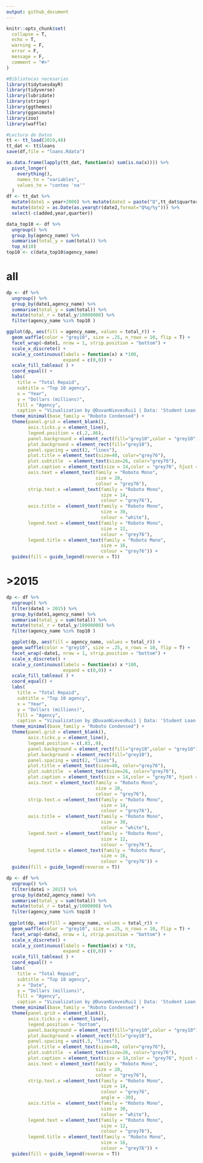 ```yaml
---
output: github_document
---
```


<!-- README.md is generated from README.Rmd. Please edit that file -->

```r
knitr::opts_chunk$set(
  collapse = T,
  echo = T,
  warning = F,
  error = F,
  message = F,
  comment = "#>"
)
```

```r
#Bibliotecas necesarias
library(tidytuesdayR)
library(tidyverse)
library(lubridate)
library(stringr)
library(ggthemes)
library(gganimate)
library(zoo)
library(waffle)
```


```r
#Lectura de Datos
tt <- tt_load(2019,48) 
tt_dat <- tt$loans 
save(df,file = "loans.Rdata")
```

```r
as.data.frame(lapply(tt_dat, function(x) sum(is.na(x)))) %>% 
  pivot_longer(
    everything(),
    names_to = "variables",
    values_to = "conteo 'na'"
  ) 
df <- tt_dat %>% 
  mutate(date1 = year+2000) %>% mutate(date2 = paste("Q",tt_dat$quarter,"/",tt_dat$year,sep="")) %>% 
  mutate(date2 = as.Date(as.yearqtr(date2,format="Q%q/%y"))) %>% 
  select(-c(added,year,quarter))
```

```r
data_top10 <- df %>%
  ungroup() %>%
  group_by(agency_name) %>% 
  summarise(total_y = sum(total)) %>% 
  top_n(10)
top10 <- c(data_top10$agency_name) 

```

# all

```r
dp <- df %>%
  ungroup() %>%
  group_by(date1,agency_name) %>% 
  summarise(total_y = sum(total)) %>% 
  mutate(total_r = total_y/10000000) %>% 
  filter(agency_name %in% top10 )

ggplot(dp, aes(fill = agency_name, values = total_r)) +
  geom_waffle(color = "grey10", size = .25, n_rows = 10, flip = T) +
  facet_wrap(~date1, nrow = 1, strip.position = "bottom") +
  scale_x_discrete() + 
  scale_y_continuous(labels = function(x) x *100,
                     expand = c(0,0)) +
  scale_fill_tableau( ) +
  coord_equal() +
  labs(
    title = "Total Repaid",
    subtitle = "Top 10 agency",
    x = "Year",
    y = "Dollars (millions)",
    fill = "Agency",
    caption = "Vizualization by @DuvanNievesRui1 | Data: 'Student Loan Debt'  by Department of Education") +
  theme_minimal(base_family = "Roboto Condensed") +
  theme(panel.grid = element_blank(), 
        axis.ticks.y = element_line(),
        legend.position = c(.2,.86),
        panel.background = element_rect(fill="grey10",color = "grey10"),
        plot.background = element_rect(fill="grey10"),
        panel.spacing = unit(2, "lines"),
        plot.title = element_text(size=40, color="grey76"),
        plot.subtitle  = element_text(size=26, color="grey76"),
        plot.caption = element_text(size = 14,color = "grey76", hjust = .98),
        axis.text = element_text(family = "Roboto Mono",
                                 size = 20,
                                 colour = "grey76"), 
        strip.text.x =element_text(family = "Roboto Mono",
                                   size = 14,
                                   colour = "grey76"), 
        axis.title =  element_text(family = "Roboto Mono",
                                   size = 30,
                                   colour = "white"),
        legend.text = element_text(family = "Roboto Mono",
                                   size = 12,
                                   colour = "grey76"),
        legend.title = element_text(family = "Roboto Mono",
                                   size = 16,
                                   colour = "grey76")) +
  guides(fill = guide_legend(reverse = T)) 
```


# >2015

```r

dp <- df %>%
  ungroup() %>%
  filter(date1 > 2015) %>% 
  group_by(date1,agency_name) %>% 
  summarise(total_y = sum(total)) %>% 
  mutate(total_r = total_y/10000000) %>% 
  filter(agency_name %in% top10 )

  ggplot(dp, aes(fill = agency_name, values = total_r)) +
  geom_waffle(color = "grey10", size = .25, n_rows = 10, flip = T) +
  facet_wrap(~date1, nrow = 1, strip.position = "bottom") +
  scale_x_discrete() + 
  scale_y_continuous(labels = function(x) x *100,
                     expand = c(0,0)) +
  scale_fill_tableau( ) +
  coord_equal() +
  labs(
    title = "Total Repaid",
    subtitle = "Top 10 agency",
    x = "Year",
    y = "Dollars (millions)",
    fill = "Agency",
    caption = "Vizualization by @DuvanNievesRui1 | Data: 'Student Loan Debt'  by Department of Education") +
  theme_minimal(base_family = "Roboto Condensed") +
  theme(panel.grid = element_blank(), 
        axis.ticks.y = element_line(),
        legend.position = c(.83,.9),
        panel.background = element_rect(fill="grey10",color = "grey10"),
        plot.background = element_rect(fill="grey10"),
        panel.spacing = unit(2, "lines"),
        plot.title = element_text(size=40, color="grey76"),
        plot.subtitle  = element_text(size=26, color="grey76"),
        plot.caption = element_text(size = 14,color = "grey76", hjust = .98),
        axis.text = element_text(family = "Roboto Mono",
                                 size = 20,
                                 colour = "grey76"), 
        strip.text.x =element_text(family = "Roboto Mono",
                                   size = 14,
                                   colour = "grey76"), 
        axis.title =  element_text(family = "Roboto Mono",
                                   size = 30,
                                   colour = "white"),
        legend.text = element_text(family = "Roboto Mono",
                                   size = 12,
                                   colour = "grey76"),
        legend.title = element_text(family = "Roboto Mono",
                                   size = 16,
                                   colour = "grey76")) +
  guides(fill = guide_legend(reverse = T)) 
```


```r
dp <- df %>%
  ungroup() %>%
  filter(date1 > 2015) %>% 
  group_by(date2,agency_name) %>% 
  summarise(total_y = sum(total)) %>% 
  mutate(total_r = total_y/1000000) %>% 
  filter(agency_name %in% top10 )
 
 ggplot(dp, aes(fill = agency_name, values = total_r)) +
  geom_waffle(color = "grey10", size = .25, n_rows = 10, flip = T) +
  facet_wrap(~date2, nrow = 1, strip.position = "bottom") +
  scale_x_discrete() + 
  scale_y_continuous(labels = function(x) x *10,
                     expand = c(0,0)) +
  scale_fill_tableau( ) +
  coord_equal() +
  labs(
    title = "Total Repaid",
    subtitle = "Top 10 agency",
    x = "Date",
    y = "Dollars (millions)",
    fill = "Agency",
    caption = "Vizualization by @DuvanNievesRui1 | Data: 'Student Loan Debt'  by Department of Education") +
  theme_minimal(base_family = "Roboto Condensed") +
  theme(panel.grid = element_blank(), 
        axis.ticks.y = element_line(),
        legend.position = "bottom",
        panel.background = element_rect(fill="grey10",color = "grey10"),
        plot.background = element_rect(fill="grey10"),
        panel.spacing = unit(.5, "lines"),
        plot.title = element_text(size=40, color="grey76"),
        plot.subtitle  = element_text(size=26, color="grey76"),
        plot.caption = element_text(size = 14,color = "grey76", hjust = .98),
        axis.text = element_text(family = "Roboto Mono",
                                 size = 20,
                                 colour = "grey76"), 
        strip.text.x =element_text(family = "Roboto Mono",
                                   size = 14,
                                   colour = "grey76",
                                   angle = -30), 
        axis.title =  element_text(family = "Roboto Mono",
                                   size = 30,
                                   colour = "white"),
        legend.text = element_text(family = "Roboto Mono",
                                   size = 12,
                                   colour = "grey76"),
        legend.title = element_text(family = "Roboto Mono",
                                   size = 16,
                                   colour = "grey76")) +
  guides(fill = guide_legend(reverse = T)) 
```